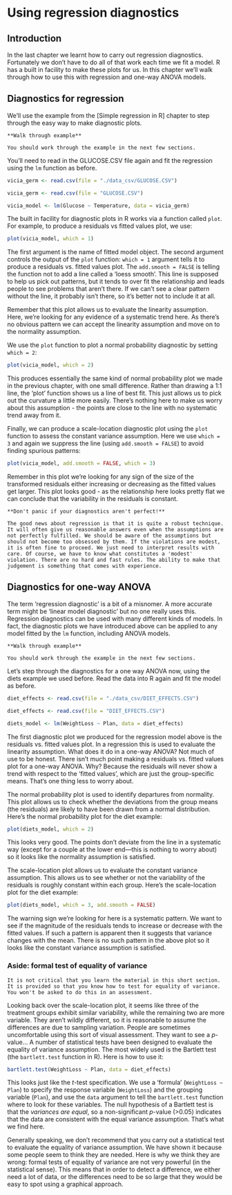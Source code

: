 # Using regression diagnostics

## Introduction 

In the last chapter we learnt how to carry out regression diagnostics. Fortunately we don't have to do all of that work each time we fit a model. R has a built in facility to make these plots for us. In this chapter we'll walk through how to use this with regression and one-way ANOVA models.

## Diagnostics for regression

We'll use the example from the [Simple regression in R] chapter to step through the easy way to make diagnostic plots. 

```block
**Walk through example**

You should work through the example in the next few sections.
```

You'll need to read in the GLUCOSE.CSV file again and fit the regression using the `lm` function as before. 

```r
vicia_germ <- read.csv(file = "./data_csv/GLUCOSE.CSV")
```

```r
vicia_germ <- read.csv(file = "GLUCOSE.CSV")
```

```r
vicia_model <- lm(Glucose ~ Temperature, data = vicia_germ)
```

The built in facility for diagnostic plots in R works via a function called `plot`. For example, to produce a residuals vs fitted values plot, we use:

```r
plot(vicia_model, which = 1)
```

The first argument is the name of fitted model object. The second argument controls the output of the `plot` function: `which = 1` argument tells it to produce a residuals vs. fitted values plot. The `add.smooth = FALSE` is telling the function not to add a line called a 'loess smooth'. This line is supposed to help us pick out patterns, but it tends to over fit the relationship and leads people to see problems that aren't there. If we can't see a clear pattern without the line, it probably isn't there, so it's better not to include it at all.

Remember that this plot allows us to evaluate the linearity assumption. Here, we're looking for any evidence of a systematic trend here. As there's no obvious pattern we can accept the linearity assumption and move on to the normality assumption. 

We use the `plot` function to plot a normal probability diagnostic by setting `which = 2`:

```r
plot(vicia_model, which = 2)
```

This produces essentially the same kind of normal probability plot we made in the previous chapter, with one small difference. Rather than drawing a 1:1 line, the 'plot' function shows us a line of best fit. This just allows us to pick out the curvature a little more easily. There's nothing here to make us worry about this assumption - the points are close to the line with no systematic trend away from it.

Finally, we can produce a scale-location diagnostic plot using the `plot` function to assess the constant variance assumption. Here we use `which = 3` and again we suppress the line (using `add.smooth = FALSE`) to avoid finding spurious patterns:

```r
plot(vicia_model, add.smooth = FALSE, which = 3)
```

Remember in this plot we're looking for any sign of the size of the transformed residuals either increasing or decreasing as the fitted values get larger. This plot looks good - as the relationship here looks pretty flat we can conclude that the variability in the residuals is constant. 

```block
**Don't panic if your diagnostics aren't perfect!**

The good news about regression is that it is quite a robust technique. It will often give us reasonable answers even when the assumptions are not perfectly fulfilled. We should be aware of the assumptions but should not become too obsessed by them. If the violations are modest, it is often fine to proceed. We just need to interpret results with care. Of course, we have to know what constitutes a 'modest' violation. There are no hard and fast rules. The ability to make that judgement is something that comes with experience.
```

## Diagnostics for one-way ANOVA

The term 'regression diagnostic' is a bit of a misnomer. A more accurate term might be 'linear model diagnostic' but no one really uses this. Regression diagnostics can be used with many different kinds of models. In fact, the diagnostic plots we have introduced above can be applied to any model fitted by the `lm` function, including ANOVA models. 

```block
**Walk through example**

You should work through the example in the next few sections.
```

Let's step through the diagnostics for a one way ANOVA now, using the diets example we used before. Read the data into R again and fit the model as before. 

```r
diet_effects <- read.csv(file = "./data_csv/DIET_EFFECTS.CSV")
```

```r
diet_effects <- read.csv(file = "DIET_EFFECTS.CSV")

```

```r
diets_model <- lm(WeightLoss ~ Plan, data = diet_effects)
```

The first diagnostic plot we produced for the regression model above is the residuals vs. fitted values plot. In a regression this is used to evaluate the linearity assumption. What does it do in a one-way ANOVA? Not much of use to be honest. There isn't much point making a residuals vs. fitted values plot for a one-way ANOVA. Why? Because the residuals will never show a trend with respect to the 'fitted values', which are just the group-specific means. That's one thing less to worry about.

The normal probability plot is used to identify departures from normality. This plot allows us to check whether the deviations from the group means (the residuals) are likely to have been drawn from a normal distribution. Here's the normal probability plot for the diet example: 

```r
plot(diets_model, which = 2)
```
This looks very good. The points don't deviate from the line in a systematic way (except for a couple at the lower end---this is nothing to worry about) so it looks like the normality assumption is satisfied.

The scale-location plot allows us to evaluate the constant variance assumption. This allows us to see whether or not the variability of the residuals is roughly constant within each group. Here's the scale-location plot for the diet example: 

```r
plot(diets_model, which = 3, add.smooth = FALSE)
```

The warning sign we're looking for here is a systematic pattern. We want to see if the magnitude of the residuals tends to increase or decrease with the fitted values. If such a pattern is apparent then it suggests that variance changes with the mean. There is no such pattern in the above plot so it looks like the constant variance assumption is satisfied.

### Aside: formal test of equality of variance

```block
It is not critical that you learn the material in this short section. It is provided so that you know how to test for equality of variance. You won't be asked to do this in an assessment.
```

Looking back over the scale-location plot, it seems like three of the treatment groups exhibit similar variability, while the remaining two are more variable. They aren't wildly different, so it is reasonable to assume the differences are due to sampling variation. People are sometimes uncomfortable using this sort of visual assessment. They want to see a *p*-value... A number of statistical tests have been designed to evaluate the equality of variance assumption. The most widely used is the Bartlett test (the `bartlett.test` function in R). Here is how to use it:
```r
bartlett.test(WeightLoss ~ Plan, data = diet_effects)
```
This looks just like the *t*-test specification. We use a 'formula' (`WeightLoss ~ Plan`) to specify the response variable (`WeightLoss`) and the grouping variable (`Plan`), and use the `data` argument to tell the `bartlett.test` function where to look for these variables. The null hypothesis of a Bartlett test is that the *variances are equal*, so a non-significant *p*-value (>0.05) indicates that the data are consistent with the equal variance assumption. That's what we find here.

Generally speaking, we don't recommend that you carry out a statistical test to evaluate the equality of variance assumption. We have shown it because some people seem to think they are needed. Here is why we think they are wrong: formal tests of equality of variance are not very powerful (in the statistical sense). This means that in order to detect a difference, we either need a lot of data, or the differences need to be so large that they would be easy to spot using a graphical approach.

